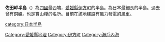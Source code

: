 {{Location map
 |Japan
 |label=佐田岬半島
 |lat_deg=33|lat_min=26
 |lon_deg=132|lon_min=13
 |position=right
 |width=265
 |float=right
 |mark=Cercle rouge 100%.svg
 |marksize=10
 |caption=佐田岬半島的位置
 |relief=1
}}

'''佐田岬半島'''（{{jpn|j=佐田岬半島|hg=さだみさきはんとう|rm=Sadamisaki hantō|f=y}}）為[[四國|四國]]最西端，[[愛媛縣|愛媛縣]][[伊方町|伊方町]]的半島。為日本最細長的半島。過去曾有銅礦。也是賞山櫻的名所。目前在該地建設有風力發電的風車。

{{日本之半島}}
{{Authority control}}
{{coord|33|26|N|132|13|E|region:JP_scale:300000|display=title}}
{{DEFAULTSORT:Sadamisaki-hantou}}

[[category:日本半島|category:日本半島]]
[[Category:愛媛縣地理|Category:愛媛縣地理]]
[[Category:伊方町|Category:伊方町]]
[[Category:瀨戶內海|Category:瀨戶內海]]
